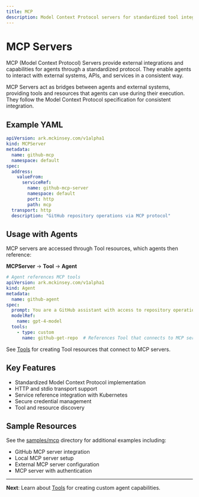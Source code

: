 ```yaml
---
title: MCP
description: Model Context Protocol servers for standardized tool integration
---
```

# MCP Servers

MCP (Model Context Protocol) Servers provide external integrations and capabilities for agents through a standardized protocol. They enable agents to interact with external systems, APIs, and services in a consistent way.

MCP Servers act as bridges between agents and external systems, providing tools and resources that agents can use during their execution. They follow the Model Context Protocol specification for consistent integration.

## Example YAML

```yaml
apiVersion: ark.mckinsey.com/v1alpha1
kind: MCPServer
metadata:
  name: github-mcp
  namespace: default
spec:
  address:
    valueFrom:
      serviceRef:
        name: github-mcp-server
        namespace: default
        port: http
        path: mcp
  transport: http
  description: "GitHub repository operations via MCP protocol"
```

## Usage with Agents

MCP servers are accessed through Tool resources, which agents then reference:

**MCPServer** → **Tool** → **Agent**

```yaml
# Agent references MCP tools
apiVersion: ark.mckinsey.com/v1alpha1
kind: Agent
metadata:
  name: github-agent
spec:
  prompt: You are a GitHub assistant with access to repository operations.
  modelRef:
    name: gpt-4-model
  tools:
    - type: custom
      name: github-get-repo  # References Tool that connects to MCP server
```

See [Tools](/reference/resources/tools) for creating Tool resources that connect to MCP servers.

## Key Features

- Standardized Model Context Protocol implementation
- HTTP and stdio transport support
- Service reference integration with Kubernetes
- Secure credential management
- Tool and resource discovery

## Sample Resources

See the [samples/mcp](https://github.com/mckinsey/agents-at-scale-ark/tree/main/samples/mcp) directory for additional examples including:
- GitHub MCP server integration
- Local MCP server setup
- External MCP server configuration
- MCP server with authentication

---

**Next**: Learn about [Tools](../tools) for creating custom agent capabilities.